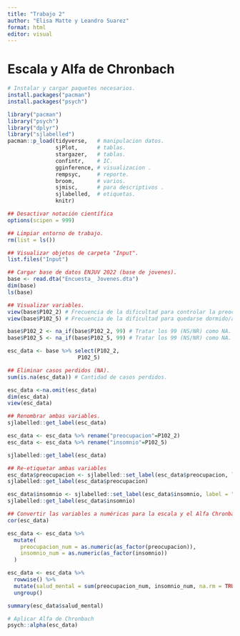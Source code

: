 ```yaml
---
title: "Trabajo 2"
author: "Elisa Matte y Leandro Suarez"
format: html
editor: visual
---
```


# Escala y Alfa de Chronbach

```r
# Instalar y cargar paquetes necesarios.
install.packages("pacman")
install.packages("psych")

library("pacman")
library("psych")
library("dplyr")
library("sjlabelled")
pacman::p_load(tidyverse,   # manipulacion datos.
               sjPlot,      # tablas.
               stargazer,   # tablas.
               confintr,    # IC.
               gginference, # visualizacion .
               rempsyc,     # reporte.
               broom,       # varios.
               sjmisc,      # para descriptivos .
               sjlabelled,  # etiquetas.
               knitr)

## Desactivar notación científica
options(scipen = 999) 

## Limpiar entorno de trabajo.
rm(list = ls()) 

## Visualizar objetos de carpeta "Input".
list.files("Input")
```

```r
## Cargar base de datos ENJUV 2022 (base de jovenes).
base <- read.dta("Encuesta_ Jovenes.dta")
dim(base)
ls(base) 

## Visualizar variables.
view(base$P102_2) # Frecuencia de la dificultad para controlar la preocupación
view(base$P102_5) # Frecuencia de la dificultad para quedarse dormido/a

base$P102_2 <- na_if(base$P102_2, 99) # Tratar los 99 (NS/NR) como NA.
base$P102_5 <- na_if(base$P102_5, 99) # Tratar los 99 (NS/NR) como NA.

esc_data <- base %>% select(P102_2, 
                      P102_5)

## Eliminar casos perdidos (NA).
sum(is.na(esc_data)) # Cantidad de casos perdidos.

esc_data <-na.omit(esc_data) 
dim(esc_data)
view(esc_data)

## Renombrar ambas variables.
sjlabelled::get_label(esc_data)

esc_data <- esc_data %>% rename("preocupacion"=P102_2)
esc_data <- esc_data %>% rename("insomnio"=P102_5)

sjlabelled::get_label(esc_data)

## Re-etiquetar ambas variables 
esc_data$preocupacion <- sjlabelled::set_label(esc_data$preocupacion, label = "Frecuencia : Preocupacion")
sjlabelled::get_label(esc_data$preocupacion)

esc_data$insomnio <- sjlabelled::set_label(esc_data$insomnio, label = "Frecuencia : Insomnio")
sjlabelled::get_label(esc_data$insomnio)
```

```r
## Convertir las variables a numéricas para la escala y el Alfa Chronbach.
cor(esc_data)

esc_data <- esc_data %>%
  mutate(
    preocupacion_num = as.numeric(as_factor(preocupacion)),
    insomnio_num = as.numeric(as_factor(insomnio))
  )

esc_data <- esc_data %>%
  rowwise() %>%
  mutate(salud_mental = sum(preocupacion_num, insomnio_num, na.rm = TRUE)) %>%
  ungroup()

summary(esc_data$salud_mental)

# Aplicar Alfa de Chronbach
psych::alpha(esc_data)

```
